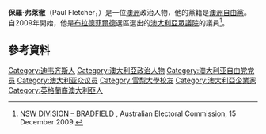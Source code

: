 '''保羅·弗萊徹'''（Paul Fletcher，{{bd|1965年|2月16日}}）是一位[[澳洲|澳洲]]政治人物，他的黨籍是[[澳洲自由黨|澳洲自由黨]]。自2009年開始，他是[[布拉德菲爾德_(澳大利亞國會選區)|布拉德菲爾德]]選區選出的[[澳大利亞眾議院|澳大利亞眾議院]]的議員<ref>[http://vtr.aec.gov.au/HouseDivisionFirstPrefs-14357-108.htm NSW DIVISION – BRADFIELD] {{Wayback|url=http://vtr.aec.gov.au/HouseDivisionFirstPrefs-14357-108.htm |date=20091208102711 }}, Australian Electoral Commission, 15 December 2009.</ref>。

==參考資料==
{{Reflist}}

{{DEFAULTSORT: Fletcher, Paul}}
[[Category:迪韦齐斯人|Category:迪韦齐斯人]]
[[Category:澳大利亞政治人物|Category:澳大利亞政治人物]]
[[Category:澳大利亚自由党党员|Category:澳大利亚自由党党员]]
[[Category:澳大利亚众议员|Category:澳大利亚众议员]]
[[Category:雪梨大學校友|Category:雪梨大學校友]]
[[Category:澳大利亞企業家|Category:澳大利亞企業家]]
[[Category:英格蘭裔澳大利亞人|Category:英格蘭裔澳大利亞人]]